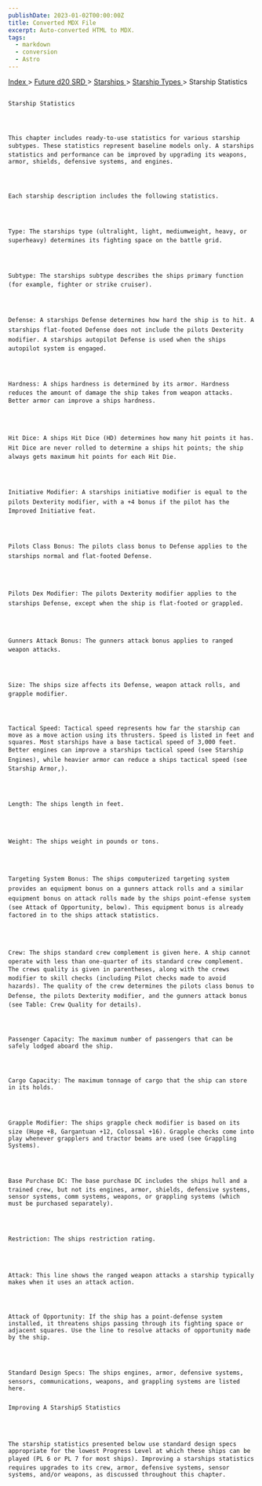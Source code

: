 ```yaml
---
publishDate: 2023-01-02T00:00:00Z
title: Converted MDX File
excerpt: Auto-converted HTML to MDX.
tags:
  - markdown
  - conversion
  - Astro
---
```







[
      Index
     ](-index)
     >
     [
      Future d20 SRD
     ](future-d20-srd-index)
     >
     [
      Starships
     ](future-d20-srd-starships-index)
     >
     [
      Starship Types
     ](future-d20-srd-starships-starship-types-index)
     > Starship Statistics
    




## 
    Starship Statistics
   



    This chapter includes ready-to-use statistics for various starship subtypes. These statistics represent baseline models only. A starships statistics and performance can be improved by upgrading its weapons, armor, shields, defensive systems, and engines.
   



    Each starship description includes the following statistics.
   



    Type: The starships type (ultralight, light, mediumweight, heavy, or superheavy) determines its fighting space on the battle grid.
   



    Subtype: The starships subtype describes the ships primary function (for example, fighter or strike cruiser).
   



    Defense: A starships Defense determines how hard the ship is to hit. A starships flat-footed Defense does not include the pilots Dexterity modifier. A starships autopilot Defense is used when the ships autopilot system is engaged.
   



    Hardness: A ships hardness is determined by its armor. Hardness reduces the amount of damage the ship takes from weapon attacks. Better armor can improve a ships hardness.
   



    Hit Dice: A ships Hit Dice (HD) determines how many hit points it has. Hit Dice are never rolled to determine a ships hit points; the ship always gets maximum hit points for each Hit Die.
   



    Initiative Modifier: A starships initiative modifier is equal to the pilots Dexterity modifier, with a +4 bonus if the pilot has the Improved Initiative feat.
   



    Pilots Class Bonus: The pilots class bonus to Defense applies to the starships normal and flat-footed Defense.
   



    Pilots Dex Modifier: The pilots Dexterity modifier applies to the starships Defense, except when the ship is flat-footed or grappled.
   



    Gunners Attack Bonus: The gunners attack bonus applies to ranged weapon attacks.
   



    Size: The ships size affects its Defense, weapon attack rolls, and grapple modifier.
   



    Tactical Speed: Tactical speed represents how far the starship can move as a move action using its thrusters. Speed is listed in feet and squares. Most starships have a base tactical speed of 3,000 feet. Better engines can improve a starships tactical speed (see Starship Engines), while heavier armor can reduce a ships tactical speed (see Starship Armor,).
   



    Length: The ships length in feet.
   



    Weight: The ships weight in pounds or tons.
   



    Targeting System Bonus: The ships computerized targeting system provides an equipment bonus on a gunners attack rolls and a similar equipment bonus on attack rolls made by the ships point-efense system (see Attack of Opportunity, below). This equipment bonus is already factored in to the ships attack statistics.
   



    Crew: The ships standard crew complement is given here. A ship cannot operate with less than one-quarter of its standard crew complement. The crews quality is given in parentheses, along with the crews modifier to skill checks (including Pilot checks made to avoid hazards). The quality of the crew determines the pilots class bonus to Defense, the pilots Dexterity modifier, and the gunners attack bonus (see Table: Crew Quality for details).
   



    Passenger Capacity: The maximum number of passengers that can be safely lodged aboard the ship.
   



    Cargo Capacity: The maximum tonnage of cargo that the ship can store in its holds.
   



    Grapple Modifier: The ships grapple check modifier is based on its size (Huge +8, Gargantuan +12, Colossal +16). Grapple checks come into play whenever grapplers and tractor beams are used (see Grappling Systems).
   



    Base Purchase DC: The base purchase DC includes the ships hull and a trained crew, but not its engines, armor, shields, defensive systems, sensor systems, comm systems, weapons, or grappling systems (which must be purchased separately).
   



    Restriction: The ships restriction rating.
   



    Attack: This line shows the ranged weapon attacks a starship typically makes when it uses an attack action.
   



    Attack of Opportunity: If the ship has a point-defense system installed, it threatens ships passing through its fighting space or adjacent squares. Use the line to resolve attacks of opportunity made by the ship.
   



    Standard Design Specs: The ships engines, armor, defensive systems, sensors, communications, weapons, and grappling systems are listed here.
   


### 
    Improving A StarshipS Statistics
   



    The starship statistics presented below use standard design specs appropriate for the lowest Progress Level at which these ships can be played (PL 6 or PL 7 for most ships). Improving a starships statistics requires upgrades to its crew, armor, defensive systems, sensor systems, and/or weapons, as discussed throughout this chapter.
   





